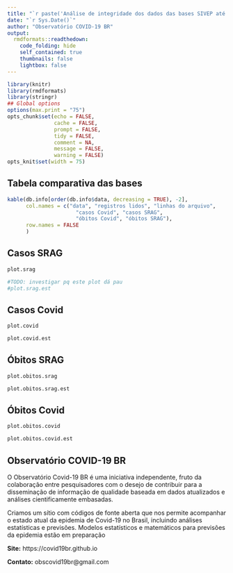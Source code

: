 ```yaml
---
title: "`r paste('Análise de integridade dos dados das bases SIVEP até', data)`"
date: "`r Sys.Date()`"
author: "Observatório COVID-19 BR"
output:
  rmdformats::readthedown:
    code_folding: hide
    self_contained: true
    thumbnails: false
    lightbox: false
---
```


```r
library(knitr)
library(rmdformats)
library(stringr)
## Global options
options(max.print = "75")
opts_chunk$set(echo = FALSE,
	           cache = FALSE,
               prompt = FALSE,
               tidy = FALSE,
               comment = NA,
               message = FALSE,
               warning = FALSE)
opts_knit$set(width = 75)
```
## Tabela comparativa das bases

```r
kable(db.info[order(db.info$data, decreasing = TRUE), -2],
      col.names = c("data", "registros lidos", "linhas do arquivo", 
                      "casos Covid", "casos SRAG",
                      "óbitos Covid", "óbitos SRAG"),
      row.names = FALSE
      )
```

## Casos SRAG

```r
plot.srag
```

```r
#TODO: investigar pq este plot dá pau
#plot.srag.est
```

## Casos Covid

```r
plot.covid
```

```r
plot.covid.est
```

## Óbitos SRAG

```r
plot.obitos.srag
```

```r
plot.obitos.srag.est
```

## Óbitos Covid

```r
plot.obitos.covid
```

```r
plot.obitos.covid.est
```


## Observatório COVID-19 BR

O Observatório Covid-19 BR é uma iniciativa independente, fruto da
colaboração entre pesquisadores com o desejo de contribuir para a
disseminação de informação de qualidade baseada em dados atualizados e
análises cientificamente embasadas. 

Criamos um sítio com códigos de fonte aberta que nos permite
acompanhar o estado atual da epidemia de Covid-19 no Brasil, incluindo
análises estatísticas e previsões. Modelos estatísticos e matemáticos
para previsões da epidemia estão em preparação

**Site:** https://covid19br.github.io

**Contato:** obscovid19br@gmail.com

